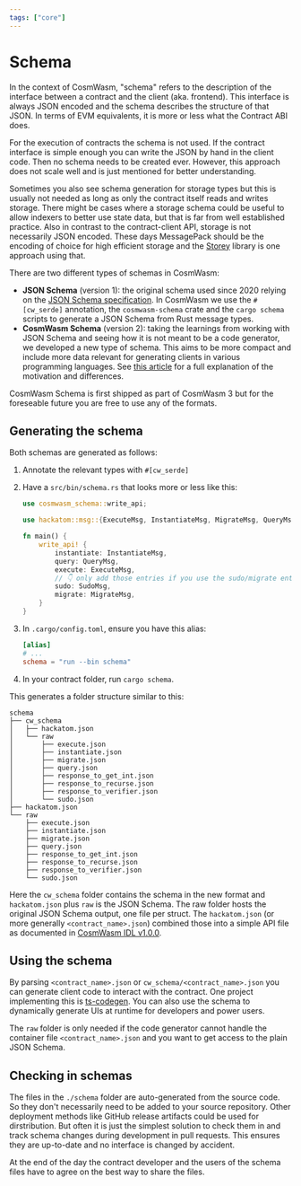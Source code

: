 ```yaml
---
tags: ["core"]
---
```


# Schema

In the context of CosmWasm, "schema" refers to the description of the interface between a contract
and the client (aka. frontend). This interface is always JSON encoded and the schema describes the
structure of that JSON. In terms of EVM equivalents, it is more or less what the Contract ABI does.

For the execution of contracts the schema is not used. If the contract interface is simple enough
you can write the JSON by hand in the client code. Then no schema needs to be created ever. However,
this approach does not scale well and is just mentioned for better understanding.

Sometimes you also see schema generation for storage types but this is usually not needed as long as
only the contract itself reads and writes storage. There might be cases where a storage schema could
be useful to allow indexers to better use state data, but that is far from well established
practice. Also in contrast to the contract-client API, storage is not necessarily JSON encoded.
These days MessagePack should be the encoding of choice for high efficient storage and the
[Storey](/storey) library is one approach using that.

There are two different types of schemas in CosmWasm:

- **JSON Schema** (version 1): the original schema used since 2020 relying on the
  [JSON Schema specification](https://json-schema.org/). In CosmWasm we use the `#[cw_serde]`
  annotation, the `cosmwasm-schema` crate and the `cargo schema` scripts to generate a JSON Schema
  from Rust message types.
- **CosmWasm Schema** (version 2): taking the learnings from working with JSON Schema and seeing how
  it is not meant to be a code generator, we developed a new type of schema. This aims to be more
  compact and include more data relevant for generating clients in various programming languages.
  See [this article][New schema format for CosmWasm] for a full explanation of the motivation and
  differences.

CosmWasm Schema is first shipped as part of CosmWasm 3 but for the foreseable future you are free to
use any of the formats.

## Generating the schema

Both schemas are generated as follows:

1. Annotate the relevant types with `#[cw_serde]`
2. Have a `src/bin/schema.rs` that looks more or less like this:

   ```rust
   use cosmwasm_schema::write_api;

   use hackatom::msg::{ExecuteMsg, InstantiateMsg, MigrateMsg, QueryMsg, SudoMsg};

   fn main() {
       write_api! {
           instantiate: InstantiateMsg,
           query: QueryMsg,
           execute: ExecuteMsg,
           // 👇 only add those entries if you use the sudo/migrate entry point
           sudo: SudoMsg,
           migrate: MigrateMsg,
       }
   }
   ```

3. In `.cargo/config.toml`, ensure you have this alias:

   ```toml
   [alias]
   # ...
   schema = "run --bin schema"
   ```

4. In your contract folder, run `cargo schema`.

This generates a folder structure similar to this:

```
schema
├── cw_schema
│   ├── hackatom.json
│   └── raw
│       ├── execute.json
│       ├── instantiate.json
│       ├── migrate.json
│       ├── query.json
│       ├── response_to_get_int.json
│       ├── response_to_recurse.json
│       ├── response_to_verifier.json
│       └── sudo.json
├── hackatom.json
└── raw
    ├── execute.json
    ├── instantiate.json
    ├── migrate.json
    ├── query.json
    ├── response_to_get_int.json
    ├── response_to_recurse.json
    ├── response_to_verifier.json
    └── sudo.json
```

Here the `cw_schema` folder contains the schema in the new format and `hackatom.json` plus `raw` is
the JSON Schema. The raw folder hosts the original JSON Schema output, one file per struct. The
`hackatom.json` (or more generally `<contract_name>.json`) combined those into a simple API file as
documented in [CosmWasm IDL v1.0.0][idl].

## Using the schema

By parsing `<contract_name>.json` or `cw_schema/<contract_name>.json` you can generate client code
to interact with the contract. One project implementing this is [ts-codegen]. You can also use the
schema to dynamically generate UIs at runtime for developers and power users.

The `raw` folder is only needed if the code generator cannot handle the container file
`<contract_name>.json` and you want to get access to the plain JSON Schema.

## Checking in schemas

The files in the `./schema` folder are auto-generated from the source code. So they don't
necessarily need to be added to your source repository. Other deployment methods like GitHub release
artifacts could be used for dirstribution. But often it is just the simplest solution to check them
in and track schema changes during development in pull requests. This ensures they are up-to-date
and no interface is changed by accident.

At the end of the day the contract developer and the users of the schema files have to agree on the
best way to share the files.

[New schema format for CosmWasm]:
  https://medium.com/cosmwasm/new-schema-format-for-cosmwasm-02002193b638
[idl]: https://github.com/CosmWasm/cosmwasm/blob/v3.0.0/docs/idl.md
[ts-codegen]: https://github.com/hyperweb-io/ts-codegen
